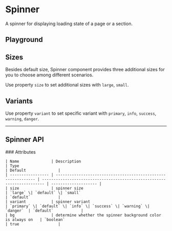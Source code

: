 
<Meta of={SpinnerStories} />

# Spinner

A spinner for displaying loading state of a page or a section.

<Canvas of={SpinnerStories.Component} />

## Playground

<Controls of={SpinnerStories.Component} />

## Sizes

Besides default size, Spinner component provides three additional sizes for you to choose among different scenarios.

Use property `size` to set additional sizes with `large`, `small`.

<Canvas of={SpinnerStories.Sizes} />

## Variants

Use property `variant` to set specific variant with `primary`, `info`, `success`, `warning`, `danger`.

<Canvas of={SpinnerStories.Variants} />

---

## Spinner API

<div style={{ marginTop: '30px' }}>
	### Attributes

    | Name              | Description                                                   | Type                                                                    | Default              |
    | ----------------- | ------------------------------------------------------------- | ----------------------------------------------------------------------- | -------------------- |
    | size              | spinner size                                                  | `large` \| `default` \| `small`                                         | `default`            |
    | variant           | spinner variant                                               | `primary` \| `default` \| `info` \| `success` \| `warning` \| `danger`  | `default`            |
    | bg                | determine whether the spinner background color is always on   | `boolean`                                                               | true                 |

</div>
